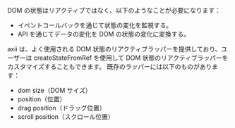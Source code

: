 DOM の状態はリアクティブではなく、以下のようなことが必要になります：

- イベントコールバックを通じて状態の変化を監視する。
- API を通じてデータの変化を DOM の状態の変化に変換する。

axii は、よく使用される DOM 状態のリアクティブラッパーを提供しており、ユーザーは createStateFromRef を使用して DOM 状態のリアクティブラッパーをカスタマイズすることもできます。
既存のラッパーには以下のものがあります：
- dom size（DOM サイズ）
- position（位置）
- drag position（ドラッグ位置）
- scroll position（スクロール位置）
